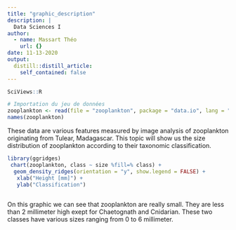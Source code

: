 ```yaml
---
title: "graphic_description"
description: |
  Data Sciences I
author:
  - name: Massart Théo
    url: {}
date: 11-13-2020
output:
  distill::distill_article:
    self_contained: false
---
```


```r
SciViews::R
```

```r
# Importation du jeu de données
zooplankton <- read(file = "zooplankton", package = "data.io", lang = "fr")
names(zooplankton)
```

These data are various features measured by image analysis of zooplankton originating from Tulear, Madagascar. This topic will show us the size distribution of zooplankton according to their taxonomic classification. 

```r
library(ggridges)
 chart(zooplankton, class ~ size %fill=% class) +
  geom_density_ridges(orientation = "y", show.legend = FALSE) +
   xlab("Height [mm]") +
   ylab("Classification")
 
```
On this graphic we can see that zooplankton are really small. They are less than 2 millimeter high exept for Chaetognath and Cnidarian. These two classes have various sizes ranging from 0 to 6 millimeter.


